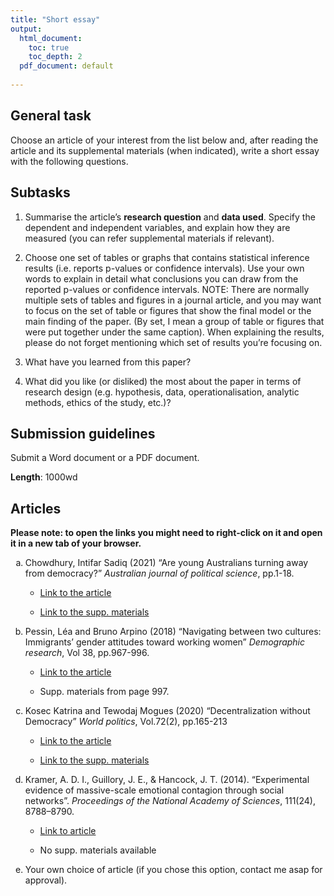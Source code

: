 ```yaml
---
title: "Short essay"
output:
  html_document:
    toc: true
    toc_depth: 2
  pdf_document: default
  
---
```


## General task

Choose an article of your interest from the list below and, after reading the article and its supplemental materials (when indicated), write a short essay with the following questions. 

## Subtasks

1. Summarise the article's **research question** and **data used**. Specify the dependent and independent variables, and explain how they are measured (you can refer supplemental materials if relevant).

2. Choose one set of tables or graphs that contains statistical inference results (i.e. reports p-values or confidence intervals). Use your own words to explain in detail what conclusions you can draw from the reported p-values or confidence intervals. NOTE: There are normally multiple sets of tables and figures in a journal article, and you may want to focus on the set of table or figures that show the final model or the main finding of the paper. (By set, I mean a group of table or figures that were put together under the same caption). When explaining the results, please do not forget mentioning which set of results you're focusing on.

3. What have you learned from this paper?

4. What did you like (or disliked) the most about the paper in terms of research design (e.g. hypothesis, data, operationalisation, analytic methods, ethics of the study, etc.)?

## Submission guidelines

Submit a Word document or a PDF document. 

**Length**: 1000wd

## Articles

**Please note: to open the links you might need to right-click on it and open it in a new tab of your browser.**

a. Chowdhury, Intifar Sadiq (2021) "Are young Australians turning away from democracy?" *Australian journal of political science*, pp.1-18. 

    * [Link to the article](https://sydney.primo.exlibrisgroup.com/permalink/61USYD_INST/2rsddf/cdi_rmit_agispt_search_informit_org_doi_10_3316_agispt_20210709049607)
    
    * [Link to the supp. materials](https://www.tandfonline.com/doi/suppl/10.1080/10361146.2021.1899131?scroll=top&role=tab)
    
b. Pessin, Léa and Bruno Arpino (2018) "Navigating between two cultures: Immigrants' gender attitudes toward working women" *Demographic research*, Vol 38, pp.967-996.

    * [Link to the article](https://doi.org/10.4054/DemRes.2018.38.35)
    
    * Supp. materials from page 997.

c. Kosec Katrina and Tewodaj Mogues (2020) "Decentralization without Democracy" *World politics*, Vol.72(2), pp.165-213

    * [Link to the article](https://sydney.primo.exlibrisgroup.com/permalink/61USYD_INST/2rsddf/cdi_proquest_journals_2390139095)
    
    * [Link to the supp. materials](https://www.cambridge.org/core/journals/world-politics/article/decentralization-without-democracy/3F1224DFF2B9BC87C047EC425E4C1E6F#supplementary-materials)
    
d. Kramer, A. D. I., Guillory, J. E., & Hancock, J. T. (2014). "Experimental evidence of massive-scale emotional contagion through social networks". *Proceedings of the National Academy of Sciences*, 111(24), 8788–8790.

    * [Link to article](https://sydney.primo.exlibrisgroup.com/permalink/61USYD_INST/2rsddf/cdi_jstor_primary_23802004)
    
    * No supp. materials available

e.  Your own choice of article (if you chose this option, contact me asap for approval). 

